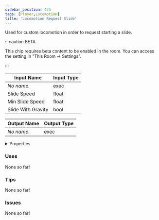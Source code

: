 ```yaml
---
sidebar_position: 435
tags: [Player,Locomotion]
title: 'Locomotion Request Slide'
---
```


Used for custom locomotion in order to request starting a slide.

:::caution BETA

This chip requires beta content to be enabled in the room. You can access the setting in "This Room -> Settings".

:::


<EsbSvg />

| Input Name | Input Type |
|-----------|-----------|
| *No name.* | exec |
| Slide Speed | float |
| Min Slide Speed | float |
| Slide With Gravity | bool |

| Output Name | Output Type |
|-----------|-----------|
| *No name.* | exec |


<details>
  <summary>Properties</summary>
  <div>
    <div>
    <table>
      <thead>
        <tr>
          <th>Is beta required?</th>
          <th>✅</th>
        </tr>
        <tr>
          <th>Is this chip a trolling risk?</th>
          <th>✅</th>
        </tr>
        <tr>
          <th>Is this chip a role assignment risk?</th>
          <th>❌</th>
        </tr>
        <tr>
          <th>Chip UUID</th>
          <th>ae507f57-8840-493d-9014-38c6beb19e58</th>
        </tr>
      </thead>
    </table>
    </div>
  </div>
</details>

### Uses

None so far!

### Tips

None so far!

### Issues

None so far!